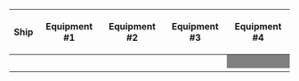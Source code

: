 {| class="wikitable" style="text-align:center"
|-
!Ship
!Equipment #1
!Equipment #2
!Equipment #3
!Equipment #4
|-
|{{ShipBattleCard|Abukuma/Kai Ni}}
| {{EquipmentCard|Type A Kouhyouteki|size=75px}} 
| {{EquipmentCard|Type 4 Passive Sonar|size=75px}}
| {{EquipmentCard|Type 3 Depth Charge Projector|size=75px}} 
|style="background:grey"|
|-
|{{ShipBattleCard|Yura/Kai Ni}}
| {{EquipmentCard|Type A Kouhyouteki|size=75px}} 
| {{EquipmentCard|Type 4 Passive Sonar|size=75px}}
| {{EquipmentCard|Type 3 Depth Charge Projector|size=75px}} 
|style="background:grey"|
|-
|{{ShipBattleCard|Asashio/Kai Ni D}}
| {{EquipmentCard|Type 3 Active Sonar|size=75px}}
| {{EquipmentCard|Type 2 Depth Charge|size=75px}}
| {{EquipmentCard|Type 3 Depth Charge Projector|size=75px}}
|style="background:grey"|
|-
|{{ShipBattleCard|Верный}}
| {{EquipmentCard|Type 4 Passive Sonar|size=75px}}
| {{EquipmentCard|Type 4 Passive Sonar|size=75px}}
| {{EquipmentCard|Type 3 Depth Charge Projector|size=75px}}
|style="background:grey"|
|-
|}
